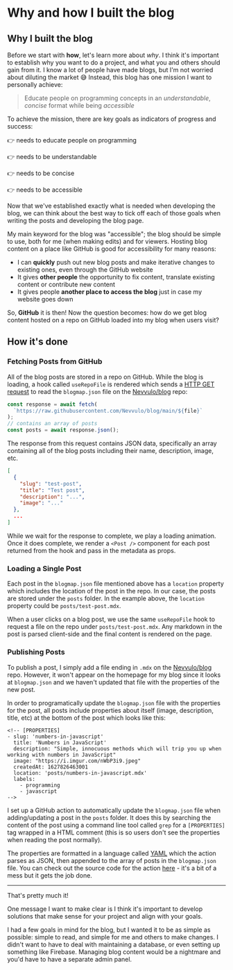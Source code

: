 # Why and how I built the blog

## Why I built the blog

Before we start with **how**, let's learn more about _why_. I think it's important to establish why you want to do a project, and what you and others should gain from it.
I know a lot of people have made blogs, but I'm not worried about diluting the market 😅 Instead, this blog has one mission I want to personally achieve:

> Educate people on programming concepts in an _understandable_, _concise_ format while being _accessible_

To achieve the mission, there are key goals as indicators of progress and success:

👉 needs to educate people on programming

👉 needs to be understandable

👉 needs to be concise

👉 needs to be accessible

Now that we've established exactly what is needed when developing the blog, we can think about the best way to tick off each of those goals when writing the posts and developing the blog page.

My main keyword for the blog was "accessible"; the blog should be simple to use, both for me (when making edits) and for viewers. Hosting blog content on a place like GitHub is good for accessibility for many reasons:

- I can **quickly** push out new blog posts and make iterative changes to existing ones, even through the GitHub website
- It gives **other people** the opportunity to fix content, translate existing content or contribute new content
- It gives people **another place to access the blog** just in case my website goes down

So, **GitHub** it is then! Now the question becomes: how do we get blog content hosted on a repo on GitHub loaded into my blog when users visit?

## How it's done

### Fetching Posts from GitHub

All of the blog posts are stored in a repo on GitHub.
While the blog is loading, a hook called `useRepoFile` is rendered which sends a [HTTP GET request](https://developer.mozilla.org/en-US/docs/Web/HTTP/Methods/GET) to read the `blogmap.json` file on the [Nevvulo/blog](https://github.com/Nevvulo/blog) repo:

```js
const response = await fetch(
  `https://raw.githubusercontent.com/Nevvulo/blog/main/${file}`
);
// contains an array of posts
const posts = await response.json();
```

The response from this request contains JSON data, specifically an array containing all of the blog posts including their name, description, image, etc.

```json
[
  {
    "slug": "test-post",
    "title": "Test post",
    "description": "...",
    "image": "..."
  },
  ...
]
```

While we wait for the response to complete, we play a loading animation. Once it does complete, we render a `<Post />` component for each post returned from the hook and pass in the metadata as props.

### Loading a Single Post

Each post in the `blogmap.json` file mentioned above has a `location` property which includes the location of the post in the repo. In our case, the posts are stored under the `posts` folder. In the example above, the `location` property could be `posts/test-post.mdx`.

When a user clicks on a blog post, we use the same `useRepoFile` hook to request a file on the repo under `posts/test-post.mdx`. Any markdown in the post is parsed client-side and the final content is rendered on the page.

### Publishing Posts

To publish a post, I simply add a file ending in `.mdx` on the [Nevvulo/blog](https://github.com/Nevvulo/blog) repo. However, it won't appear on the homepage for my blog since it looks at `blogmap.json` and we haven't updated that file with the properties of the new post.

In order to programatically update the `blogmap.json` file with the properties for the post, all posts include properties about itself (image, description, title, etc) at the bottom of the post which looks like this:

```
<!-- [PROPERTIES]
- slug: 'numbers-in-javascript'
  title: 'Numbers in JavaScript'
  description: "Simple, innocuous methods which will trip you up when working with numbers in JavaScript"
  image: "https://i.imgur.com/nWbP3i9.jpeg"
  createdAt: 1627826463001
  location: 'posts/numbers-in-javascript.mdx'
  labels:
    - programming
    - javascript
-->
```

I set up a GitHub action to automatically update the `blogmap.json` file when adding/updating a post in the `posts` folder. It does this by searching the content of the post using a command line tool called `grep` for a `[PROPERTIES]` tag wrapped in a HTML comment (this is so users don't see the properties when reading the post normally).

The properties are formatted in a language called [YAML](https://en.wikipedia.org/wiki/YAML) which the action parses as JSON, then appended to the array of posts in the `blogmap.json` file. You can check out the source code for the action [here](https://github.com/Nevvulo/blog/blob/main/.github/workflows/add-blog-post.yaml) - it's a bit of a mess but it gets the job done.

---

That's pretty much it!

One message I want to make clear is I think it's important to develop solutions that make sense for your project and align with your goals.

I had a few goals in mind for the blog, but I wanted it to be as simple as possible: simple to read, and simple for me and others to make changes. I didn't want to have to deal with maintaining a database, or even setting up something like Firebase. Managing blog content would be a nightmare and you'd have to have a separate admin panel.

<!--[PROPERTIES]
- slug: 'why-and-how-i-built-the-blog'
  title: 'Why and how I built the blog'
  description: "What I want to achieve with the blog, and how it works behind the scenes"
  image: "https://images.unsplash.com/photo-1630343710506-89f8b9f21d31?ixid=MnwxMjA3fDB8MHxwaG90by1wYWdlfHx8fGVufDB8fHx8&ixlib=rb-1.2.1&auto=format&fit=crop&w=1350&q=80"
  createdAt: 1630419299030
  location: 'posts/why-and-how-i-built-the-blog.mdx'
  labels:
    - programming
    - troubleshooting
    - typescript
    - errors
-->
